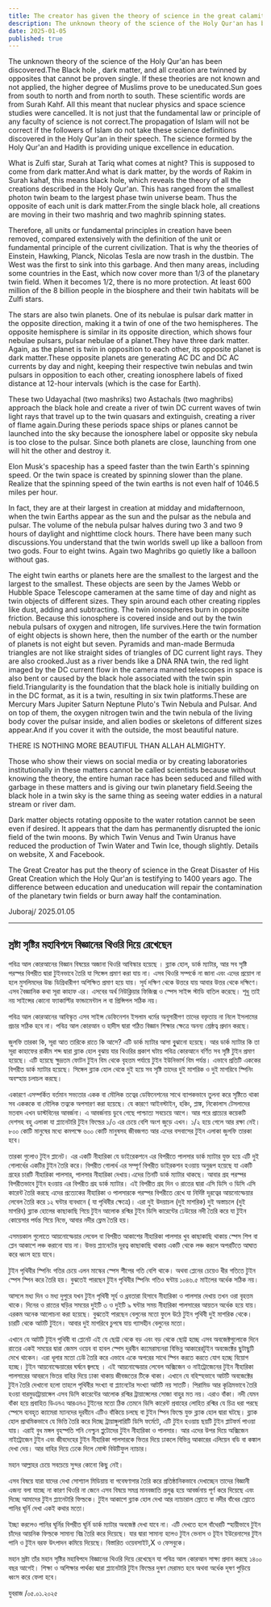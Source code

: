 ```yaml
---
title: The creator has given the theory of science in the great calamity of creation
description: The unknown theory of the science of the Holy Qur'an has been discovered.The Black hole , dark matter, and all creation are twinned by opposites that cannot be proven single. If these theories are not known and not applied, the higher degree of Muslims prove to be uneducated.
date: 2025-01-05
published: true
---
```


The unknown theory of the science of the Holy Qur'an has been discovered.The Black hole , dark matter, and all creation are twinned by opposites that cannot be proven single. If these theories are not known and not applied, the higher degree of Muslims prove to be uneducated.Sun goes from south to north and from north to south. These scientific words are from Surah Kahf. All this meant that nuclear physics and space science studies were cancelled. It is not just that the fundamental law or principle of any faculty of science is not correct.The propagation of Islam will not be correct if the followers of Islam do not take these science definitions discovered in the Holy Qur'an in their speech. The science formed by the Holy Qur'an and Hadith is providing unique excellence in education. 


What is Zulfi star, Surah at Tariq what comes at night? This is supposed to come from dark matter.And what is dark matter, by the words of Rakim in Surah kahaf, this means black hole, which reveals the theory of all the creations described in the Holy Qur'an. This has ranged from the smallest photon twin beam to the largest phase twin universe beam. Thus the opposite of each unit is dark matter.From the single black hole, all creations are moving in their two mashriq and two maghrib spinning states.


Therefore, all units or fundamental principles in creation have been removed, compared extensively with the definition of the unit or fundamental principle of the current civilization. That is why the theories of Einstein, Hawking, Planck, Nicolas Tesla are now trash in the dustbin. The West was the first to sink into this garbage. And then many areas, including some countries in the East, which now cover more than 1/3 of the planetary twin field. When it becomes 1/2, there is no more protection. At least 600 million of the 8 billion people in the biosphere and their twin habitats will be Zulfi stars.


The stars are also twin planets. One of its nebulae is pulsar dark matter in the opposite direction, making it a twin of one of the two hemispheres. The opposite hemisphere is similar in its opposite direction, which shows four nebulae pulsars, pulsar nebulae of a planet.They have three dark matter. Again, as the planet is twin in opposition to each other, its opposite planet is dark matter.These opposite planets are generating AC DC and DC AC currents by day and night, keeping their respective twin nebulas and twin pulsars in opposition to each other, creating ionosphere labels of fixed distance at 12-hour intervals (which is the case for Earth).

These two Udayachal (two mashriks) two Astachals (two maghribs) approach the black hole and create a river of twin DC current waves of twin light rays that travel up to the twin quasars and extinguish, creating a river of flame again.During these periods space ships or planes cannot be launched into the sky because the ionosphere label or opposite sky nebula is too close to the pulsar. Since both planets are close, launching from one will hit the other and destroy it.


Elon Musk's spaceship has a speed faster than the twin Earth's spinning speed. Or the twin space is created by spinning slower than the plane. Realize that the spinning speed of the twin earths is not even half of 1046.5 miles per hour.


In fact, they are at their largest in creation at midday and midafternoon, when the twin Earths appear as the sun and the pulsar as the nebula and pulsar. The volume of the nebula pulsar halves during two 3 and two 9 hours of daylight and nighttime clock hours. There have been many such discussions.You understand that the twin worlds swell up like a balloon from two gods. Four to eight twins. Again two Maghribs go quietly like a balloon without gas.


The eight twin earths or planets here are the smallest to the largest and the largest to the smallest. These objects are seen by the James Webb or Hubble Space Telescope cameramen at the same time of day and night as twin objects of different sizes. They spin around each other creating ripples like dust, adding and subtracting. The twin ionospheres burn in opposite friction. Because this ionosphere is covered inside and out by the twin nebula pulsars of oxygen and nitrogen, life survives.Here the twin formation of eight objects is shown here, then the number of the earth or the number of planets is not eight but seven. Pyramids and man-made Bermuda triangles are not like straight sides of triangles of DC current light rays. They are also crooked.Just as a river bends like a DNA RNA twin, the red light imaged by the DC current flow in the camera manned telescopes in space is also bent or caused by the black hole associated with the twin spin field.Triangularity is the foundation that the black hole is initially building on in the DC format, as it is a twin, resulting in six twin platforms.These are Mercury Mars Jupiter Saturn Neptune Pluto's Twin Nebula and Pulsar. And on top of them, the oxygen nitrogen twin and the twin nebula of the living body cover the pulsar inside, and alien bodies or skeletons of different sizes appear.And if you cover it with the outside, the most beautiful nature. 


THERE IS NOTHING MORE BEAUTIFUL THAN ALLAH ALMIGHTY. 


Those who show their views on social media or by creating laboratories institutionally in these matters cannot be called scientists because without knowing the theory, the entire human race has been seduced and filled with garbage in these matters and is giving our twin planetary field.Seeing the black hole in a twin sky is the same thing as seeing water eddies in a natural stream or river dam.


Dark matter objects rotating opposite to the water rotation cannot be seen even if desired. It appears that the dam has permanently disrupted the ionic field of the twin moons. By which Twin Venus and Twin Uranus have reduced the production of Twin Water and Twin Ice, though slightly. Details on website, X and Facebook.


The Great Creator has put the theory of science in the Great Disaster of His Great Creation which the Holy Qur'an is testifying to 1400 years ago. The difference between education and uneducation will repair the contamination of the planetary twin fields or burn away half the contamination.




Juboraj/ 2025.01.05

---

## স্রষ্টা সৃষ্টির মহাবিপদে বিজ্ঞানের থিওরি দিয়ে রেখেছেন

পবিত্র আল কোরআনের বিজ্ঞান বিষয়ের অজানা থিওরি  আবিস্কার হয়েছে । ব্ল‍্যাক হোল, ডার্ক ম‍্যাটার, আর সব সৃষ্টি পরস্পর বিপরীত দ্বারা টুইনভাবে তৈরি যা সিঙ্গেল প্রমাণ করা যায় না। এসব থিওরি সম্পর্কে না জানা এবং এদের প্রয়োগ না হলে মুসলিমদের উচ্চ ডিগ্রিধারীগণ অশিক্ষিত প্রমাণ হয়ে যায়। সূর্য দক্ষিণ থেকে উত্তরে যায় আবার উত্তর থেকে দক্ষিণে। এসব বৈজ্ঞানিক কথা সূরা কাহাফ এর। এসবের অর্থ নিউক্লিয়ার ফিজিক্স ও স্পেস সাইন্স স্টাডি বাতিল করেছে। শূধু তাই নয় সাইন্সের কোনো ফ‍্যাকাল্টির ফান্ডামেন্টাল ল বা প্রিন্সিপল সঠিক নয়। 

পবিত্র আল কোরআনের আবিস্কৃত এসব সাইন্স ডেফিনেশন ইসলাম ধর্মের অনূসারীগণ তাদের বক্তৃতায় না নিলে ইসলামের প্রচার সঠিক হবে না। পবিত্র আল কোরআন ও হাদীস দ্বারা গঠিত বিজ্ঞান শিক্ষার ক্ষেত্রে অনন‍্য শ্রেষ্ঠত্ব প্রদান করছে। 


জুলফি তারকা কি, সূরা আত  তারিকে রাতে কি আসে? এটি ডার্ক ম‍্যাটার আসা বূুঝানো হয়েছে। আর ডার্ক ম‍্যাটার কি তা সূরা কাহাফের রাকীম শব্দ দ্বারা ব্ল‍্যাক হোল বুঝায় যার থিওরির প্রকাশ ঘটায় পবিত্র কোরআনে বর্ণিত সব সৃষ্টি টুইন প্রমাণ হয়েছে। এটি হয়েছে ক্ষুদ্রতম ফোটন টুইন বিম থেকে বৃহত্তম পর্যায়ে টুইন ইউনিভার্স বিম পর্যন্ত। এভাবে প্রতিটি এককের বিপরীত ডার্ক ম‍্যাটার হয়েছে।  সিঙ্গেল ব্ল‍্যাক হোল থেকে দুই হয়ে সব সৃষ্টি তাদের দুই মাশরিক ও দুই মাগরিবে স্পিনিং অবস্হায় চলাচল করছে।   


একারণে এসম্পর্কিত বর্তমান সভ‍্যতার একক বা মৌলিক তত্বের  ডেফিনেশনের সাথে ব‍্যাপকভাবে তুলনা করে সৃষ্টিতে থাকা সব একককে বা মৌলিক তত্বকে  অপসারণ করা হয়েছে। যে কারণে আইনস্টাইন, হকিং, প্লাঙ্ক, নিকোলাস টেসলাদের  মতবাদ এখন ডাস্টবিনের আবর্জনা। এ আবর্জনায় ডুবে গেছে পাশ্চাত‍্য সবচেয়ে আগে। আর পরে প্রাচ‍্যের কয়েকটি দেশসহ বহু এলাকা যা প্ল‍্যানেটারি টুইন ফিল্ডের ১/৩ এর চেয়ে বেশি অংশ জুড়ে এখন। ১/২ হয়ে গেলে আর রক্ষা নেই। ৮০০ কোটি মানুষের মধ‍্যে কমপক্ষে ৬০০ কোটি মানুষসহ জীবজগত আর এদের বসবাসের টুইন এলাকা জুলফি তারকা হবে। 


তারকা গুলোও টুইন প্লানেট। এর একটি নীহারিকা যে ডাইরেকশনে এর বিপরীতে পালসার ডার্ক ম‍্যাটার যুক্ত হয়ে এটি দুই গোলার্ধের একটির টুইন তৈরি করে। বিপরীত গোলার্ধ এর সম্পূর্ণ বিপরীত ডাইরকশন হওয়ায় অনুরূপ হয়েছে যা একটি গ্রহের চারটি নীহারিকা পালসার, পালসার নীহারিকা দেখায়।এদের তিনটি ডার্ক ম‍্যাটার থাকছে।  আবার গ্রহ পরস্পর বিপরীতভাবে টুইন হওয়ায় এর বিপরীত গ্রহ ডার্ক ম‍্যাটার। এই বিপরীত গ্রহ দিন ও রাতের দ্বারা এসি ডিসি ও ডিসি এসি কারেন্ট তৈরি করছে এদের প্রত‍্যেকের নীহারিকা  ও পালসারকে পরস্পর বিপরীতে রেখে যা নির্দিষ্ট দূরত্বের আয়নোস্ফেয়ার লেবেল তৈরি করে ১২ ঘন্টার ব‍্যবধানে ( যা পৃথিবীর ক্ষেত্রে)। এরা দুই উদয়াচল (দুই মাশরিক) দুই অস্তাচলে (দুই মাগরিব) ব্ল‍্যাক হোলের কাছাকাছি গিয়ে টুইন  আলোক রশ্মির টুইন ডিসি কারেন্টের ঢেউয়ের নদী তৈরি করে যা টুইন কোয়েসার পর্যন্ত গিয়ে নিভে, আবার নদীর ফ্লেম তৈরি হয়।

এসময়কাল গুলোতে আয়নোস্ফেয়ার লেবেল বা বিপরীত আকাশের নীহারিকা পালসার খুব কাছাকাছি থাকায় স্পেস শিপ বা প্লেন আকাশে লঞ্চ করানো যায় না। উভয় প্ল‍্যানেটের দূরত্ব কাছাকাছি থাকায় একটি থেকে লঞ্চ করলে অপরটিতে আঘাত করে ধ্বংস হয়ে যাবে। 


টুইন পৃথিবীর স্পিনিং গতির চেয়ে এলন মাস্কের স্পেস শীপের গতি বেশি থাকে। অথবা প্লেনের চেয়েও ধীর গতিতে টুইন স্পেস স্পিন করে তৈরি হয়। বুঝতেই পারছেন টুইন পৃথিবীর স্পিনিং গতিও ঘন্টায় ১০৪৬.৫ মাইলের অর্ধেক সঠিক নয়। 


আসলে মধ‍্য দিন ও মধ‍্য দুপুরে যখন টুইন পৃথিবী সূর্য ও ধ্রবতারা হিসাবে নীহারিকা ও পালসার দেখায় তখন ওরা  বৃহত্তম থাকে। দিনের ও রাতের ঘড়ির সময়ের দুইটি  ৩ ও দুইটি ৯ ঘন্টার সময় নীহারিকা পালসারের আয়তন অর্ধেক হয়ে যায়। এরকম অনেক আলোচনা করা হয়েছে। বুঝতেই পারছেন বেলুনের মতো ফুলে উঠে টুইন পৃথিবী দুই মাশরিক থেকে। চারটি থেকে আটটি টুইনে। আবার দুই মাগরিবে চুপষে যায় গ‍্যাসহীন বেলুনের মতো। 


এখানে যে আটটি টুইন পৃথিবী বা প্লেনেট এই যে ছোট্ট থেকে বড় এবং বড় থেকে ছোট্ট হচ্ছে এসব অবজেক্টগুলোকে দিনে রাতের একই সময়ের দ্বারা জেমস ওয়েব বা হাবল স্পেস দূরবীন ক‍্যমেরাম‍্যনরা বিভিন্ন আকারেরটুইন অবজেক্টের ছুটাছুটি দেখে থাকেন। এরা ধূলার মতো ঢেউ তৈরি করে এভাবে একে অপরের সাথে স্পিন করতে করতে যোগ হচ্ছে বিয়োগ হচ্ছে। টুইন আয়নোস্ফেয়ারের ঘর্ষনে জ্বলছে । এই আয়নোস্ফেয়ার লেবেল অক্সিজেন ও নাইট্রোজেনের টুইন নীহারিকা পালসারের আবরনে ভিতর বাহির দিয়ে ঢাকা থাকায় জীবজতের টিকে থাকা। এখানে যে বহিস্হভাবে আটটি অবজেক্টের টুইন তৈরি দেখানো হলো তাহলে পৃথিবীর সংখ‍্যা বা প্ল‍্যানেটের সংখ‍্যা আটটি নয় সাতটি। পিরামিড আর কৃত্রিমভাবে তৈরি হওয়া বারমুডাট্রায়াঙ্গেল এসব ডিসি কারেন্টের আলোক রশ্মির ট্রায়াঙ্গেলের সোজা বাহুর মত নয়। এরাও বাঁকা। নদী যেমন বাঁকা হয়ে প্রবাহিত ডিএনএ আরএনএ টুইনের মতো ঠিক তেমনে ডিসি কারেন্ট প্রবাহের লোহিত রশ্মির যে চিত্র ধরা পরছে স্পেসে ব‍্যবহৃত ক‍্যামেরা ম‍্যানদের দূরবীনে এটিও বাঁকিয়ে চলছে বা টুইন স্পিন ফিল্ডে যুক্ত ব্ল‍্যাক হোল দ্বারা ঘটছে। ব্ল‍্যাক হোল প্রাথমিকভাবে যে ভিত্তি তৈরি করে দিচ্ছে  ট্রায়াঙ্গুলারিটি ডিসি ফর্মেটে, এটি টুইন হওয়ায় ছয়টি টুইন প্লাটফর্ম পাওয়া যায়। এরাই বুধ মঙ্গল বৃহস্পতি শনি নেপ্চুন প্লুটোদের টুইন নীহারিকা ও পালসার। আর এদের উপর দিয়ে অক্সিজেন নাইট্রোজেন টুইন এবং জীবদেহের টুইন নীহারিকা পালসারকে ভিতর দিয়ে ঢাকলে বিভিন্ন আকারের এলিয়েন বডি বা কঙ্কাল দেখা দেয়। আর বাহির দিয়ে ঢেকে দিলে মোস্ট বিউটিফুল ন‍্যাচার। 


মহান আল্লাহর চেয়ে সবচেয়ে সুন্দর কোনো কিছু নেই।  


এসব বিষয়ে যারা যাদের দেখা সোশ‍্যাল মিডিয়ায় বা গবেষণাগার তৈরি করে প্রতিষ্ঠানিকভাবে দেখাচ্ছেন তাদের বিজ্ঞানী এজন‍্য বলা যাচ্ছে না কারণ থিওরি না জেনে এসব বিষয়ে সমগ্র মানবজাতি প্রলুব্ধ হয়ে আবর্জনায় পূর্ণ করে দিয়েছে এবং দিচ্ছে আমাদের টুইন প্ল‍্যানেটারি ফিল্ডকে। টুইন আকাশে ব্ল‍্যাক হোল দেখা আর ন‍্যাচারাল স্রোতে বা নদীর বাঁধের স্রোতে পানির ঘূর্নি দেখা একই কথার মতো। 


ইচ্ছা করলেও পানির ঘূর্নির বিপরীত ঘূর্নি ডার্ক ম‍্যাটার অবজেক্ট দেখা যাবে না। এটি দেখতে হলে বাঁধেরটি স্হায়ীভাবে টুইন চাঁদের আয়নিক ফিল্ডকে সামান‍্য বিঘ্ন  তৈরি করে দিয়েছে। যার দ্বারা সামান‍্য হলেও টুইন ভেনাস ও টূইন  ইউরেনাসের টুইন পানি ও টুইন বরফ  উৎপাদন কমিয়ে দিয়েছে। বিস্তারিত ওয়েবসাইট,X ও ফেসবুকে।


মহান স্রষ্টা তাঁর মহান সৃষ্টির মহাবিপদে বিজ্ঞানের থিওরি দিয়ে রেখেছেন যা পবিত্র আল কোরআন সাক্ষ্য প্রদান করছে ১৪০০ বছর আগেই। শিক্ষা ও অশিক্ষার পার্থক্য দ্বারা প্ল‍্যানেটারি টুইন ফিল্ডের দুষণ মেরামত হবে অথবা অর্ধেক দূষণ পুড়িয়ে ধ্বংস করে ফেলা হবে। 


যুবরাজ /০৫.০১.২০২৫
